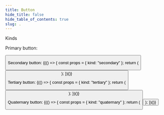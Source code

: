 ```yaml
---
title: Button
hide_title: false
hide_table_of_contents: true
slug: .
---
```



<Heading type="h2">Kinds</Heading>

Primary button:

<ComponentExample storyName="componenten-button--default">
  <Button />
</ComponentExample>

Secondary button:
{(() => {
const props = { kind: "secondary" };
return (

<ComponentExample storyName="componenten-button--default">
  <Button {...props} />
</ComponentExample>
); })()}

Tertiary button:
{(() => {
const props = { kind: "tertiary" };
return (

<ComponentExample storyName="componenten-button--default" args={props}>
  <Button {...props} />
</ComponentExample>
); })()}

Quaternary button:
{(() => {
const props = { kind: "quaternary" };
return (

<ComponentExample storyName="componenten-button--default" args={props}>
  <Button {...props} />
</ComponentExample>
); })()}

<Documentation />

